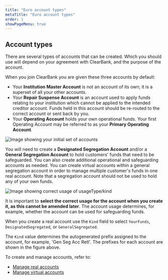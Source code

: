 ```yaml
---
title: "Euro account types"
metaTitle: "Euro account types"
order: 1
showPageMenu: true
---
```



## Account types

There are several types of accounts that can be created. Which you should use will depend on your agreement with ClearBank, and the purpose of the account.

When you join ClearBank you are given these three accounts by default:

- Your **Institution Master Account** is not an account of its own; it is a superset of all your other accounts. 
- Your **Repair Suspense Account** is an account used to apply funds relating to your institution which cannot be applied to the intended creditor account. Funds held in this account should be re-routed to the correct account or sent back by you.
- Your **Operating Account** holds your own operational funds. Your first Operating Account may be referred to as your **Primary Operating Account**.

![Image showing your initial set of accounts](/assets/images/accounts-eu-day-1.svg "Initial set of accounts")

You will need to create a **Designated Segregation Account** and/or a **General Segregation Account** to hold customers' funds that need to be safeguarded. You can also create additional operational and safeguarding accounts as needed. You can create virtual accounts within a general segregation account in order to manage multiple customer's funds in one real account. Note that a segregation account should not be used to hold any of your own funds.


![Image showing correct usage of usageType/kind](/assets/images/accounts-eu-usage.svg "Correct usage of kind")

It is important to **select the correct usage for the account when you create it, as this cannot be amended later**. The account usage determines, for example, whether the account can be used for safeguarding funds.

When you create a real account use the `Kind` field to select `YourFunds`, `DesignatedSegregated`, or `GeneralSegregated`. 

The `Kind` value determines the autogenerated prefix assigned to the account, for example, 'Gen Seg Acc Retl'. The prefixes for each account are shown in the figure above.

To create and manage accounts, refer to:
- [Manage real accounts](./manage-real-accounts)
- [Manage virtual accounts](./manage-virtual-accounts)
